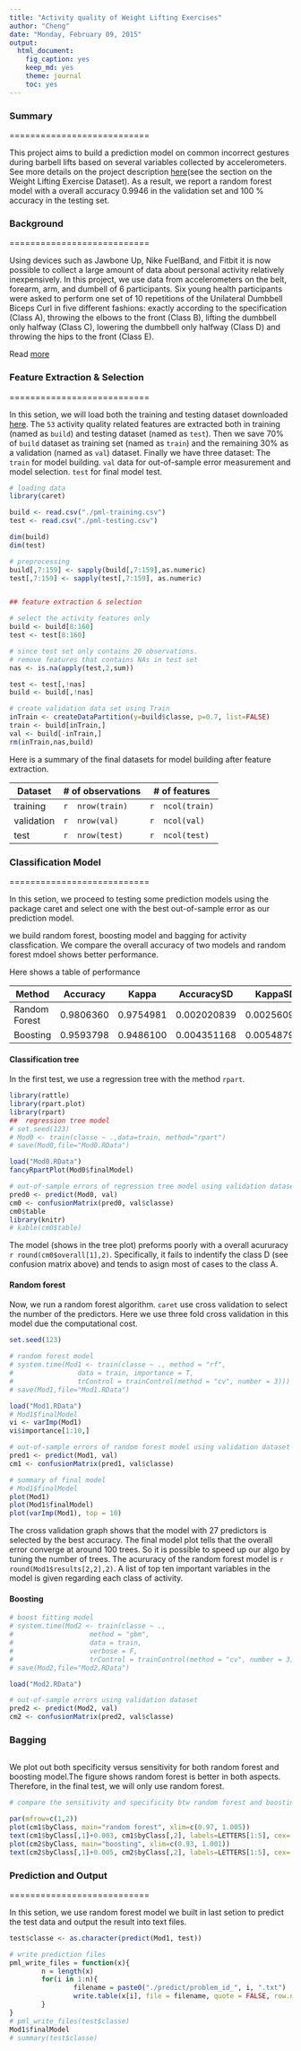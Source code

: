 ```yaml
---
title: "Activity quality of Weight Lifting Exercises"
author: "Cheng"
date: "Monday, February 09, 2015"
output:
  html_document:
    fig_caption: yes
    keep_md: yes
    theme: journal
    toc: yes
---
```


### Summary

===========================

This project aims to build a prediction model on common incorrect gestures during barbell lifts based on several variables collected by accelerometers. See more details on the project description [here](http://groupware.les.inf.puc-rio.br/har)(see the section on the Weight Lifting Exercise Dataset). As a result, we report a random forest model with a overall accuracy 0.9946 in the validation set and 100 % accuracy in the testing set. 


### Background

===========================

Using devices such as Jawbone Up, Nike FuelBand, and Fitbit it is now possible to collect a large amount of data about personal activity relatively inexpensively. In this project, we use data from accelerometers on the belt, forearm, arm, and dumbell of 6 participants. Six young health participants were asked to perform one set of 10 repetitions of the Unilateral Dumbbell Biceps Curl in five different fashions: exactly according to the specification (Class A), throwing the elbows to the front (Class B), lifting the dumbbell only halfway (Class C), lowering the dumbbell only halfway (Class D) and throwing the hips to the front (Class E). 


Read [more](http://groupware.les.inf.puc-rio.br/har#ixzz3RDCCaU6P)


### Feature Extraction & Selection

===========================

In this setion, we will load both the training and testing dataset downloaded [here](http://groupware.les.inf.puc-rio.br/static/WLE/WearableComputing_weight_lifting_exercises_biceps_curl_variations.csv). The `53` activity quality related features are extracted both in training (named as `build`) and testing dataset (named as `test`). Then we save 70% of `build` dataset as training set (named as `train`) and the remaining 30% as a validation (named as `val`) dataset. Finally we have three dataset: The `train` for model building. `val` data for out-of-sample error measurement and model selection. `test` for final model test. 

```r

# loading data
library(caret)

build <- read.csv("./pml-training.csv")
test <- read.csv("./pml-testing.csv")

dim(build)
dim(test)

# preprocessing
build[,7:159] <- sapply(build[,7:159],as.numeric) 
test[,7:159] <- sapply(test[,7:159], as.numeric) 


## feature extraction & selection

# select the activity features only
build <- build[8:160]
test <- test[8:160]

# since test set only contains 20 observations. 
# remove features that contains NAs in test set
nas <- is.na(apply(test,2,sum))

test <- test[,!nas]
build <- build[,!nas]

# create validation data set using Train 
inTrain <- createDataPartition(y=build$classe, p=0.7, list=FALSE)
train <- build[inTrain,]
val <- build[-inTrain,]
rm(inTrain,nas,build)

```

Here is a summary of the final datasets for model building after feature extraction. 

|Dataset | # of observations | # of features|
|--------|-------------------|--------------|
|training |`r  nrow(train)`|`r  ncol(train)`|
|validation |`r  nrow(val)`|`r  ncol(val)`|
|test| `r  nrow(test)`|`r  ncol(test)`|

### Classification Model

===========================

In this setion, we proceed to testing some prediction models using the package caret and select one with the best out-of-sample error as our prediction model. 


we build random forest, boosting model and bagging for activity classfication. We compare the overall accuracy of two models and random forest mdoel shows better performance. 

Here shows a table of performance


|Method | Accuracy| Kappa | AccuracySD|KappaSD|
|------|---------|-------|-----------|-----------|
|Random Forest|0.9806360|0.9754981|0.002020839|0.002560955|
|Boosting|0.9593798|0.9486100|0.004351168|0.005487971|


#### Classification tree

In the first test, we use a regression tree with the method `rpart`. 

```r
library(rattle)
library(rpart.plot)
library(rpart)
##  regression tree model
# set.seed(123)
# Mod0 <- train(classe ~ .,data=train, method="rpart")
# save(Mod0,file="Mod0.RData")

load("Mod0.RData")
fancyRpartPlot(Mod0$finalModel)

# out-of-sample errors of regression tree model using validation dataset 
pred0 <- predict(Mod0, val)
cm0 <- confusionMatrix(pred0, val$classe)
cm0$table
library(knitr)
# kable(cm0$table)

```
    
The model (shows in the tree plot) preforms poorly with a overall acururacy `r round(cm0$overall[1],2)`. Specifically, it fails to indentify the class D (see confusion matrix above) and tends to asign most of cases to the class A. 


#### Random forest

Now, we run a random forest algorithm. `caret` use cross validation to select the number of the predictors. Here we use three fold cross validation in this model due the computational cost.   


```r

set.seed(123)

# random forest model
# system.time(Mod1 <- train(classe ~ ., method = "rf", 
#                data = train, importance = T, 
#                trControl = trainControl(method = "cv", number = 3)))
# save(Mod1,file="Mod1.RData")

load("Mod1.RData")
# Mod1$finalModel
vi <- varImp(Mod1)
vi$importance[1:10,]

# out-of-sample errors of random forest model using validation dataset 
pred1 <- predict(Mod1, val)
cm1 <- confusionMatrix(pred1, val$classe)

# summary of final model
# Mod1$finalModel
plot(Mod1)
plot(Mod1$finalModel)
plot(varImp(Mod1), top = 10)


```

The cross validation graph shows that the model with 27 predictors is selected by the best accuracy. The final model plot tells that the overall error converge at around 100 trees. So it is possible to speed up our algo by tuning the number of trees. The acururacy of the random forest model is `r round(Mod1$results[2,2],2)`. A list of top ten important variables in the model is given regarding each class of activity.  

#### Boosting

```r
# boost fitting model
# system.time(Mod2 <- train(classe ~ ., 
#                   method = "gbm", 
#                   data = train, 
#                   verbose = F, 
#                   trControl = trainControl(method = "cv", number = 3)))
# save(Mod2,file="Mod2.RData")

load("Mod2.RData")

# out-of-sample errors using validation dataset 
pred2 <- predict(Mod2, val)
cm2 <- confusionMatrix(pred2, val$classe)

```



### Bagging

```r



```




We plot out both specificity versus sensitivity for both random forest and boosting model.The figure shows random forest is better in both aspects. Therefore, in the final test, we will only use random forest.


```r

# compare the sensitivity and specificity btw random forest and boosting method

par(mfrow=c(1,2))
plot(cm1$byClass, main="random forest", xlim=c(0.97, 1.005))
text(cm1$byClass[,1]+0.003, cm1$byClass[,2], labels=LETTERS[1:5], cex= 0.7)
plot(cm2$byClass, main="boosting", xlim=c(0.93, 1.001))
text(cm2$byClass[,1]+0.005, cm2$byClass[,2], labels=LETTERS[1:5], cex= 0.7)

```


### Prediction and Output

===========================

In this setion, we use random forest model we built in last setion to predict the test data and output the result into text files.   

```r

test$classe <- as.character(predict(Mod1, test))

# write prediction files
pml_write_files = function(x){
        n = length(x)
        for(i in 1:n){
                filename = paste0("./predict/problem_id_", i, ".txt")
                write.table(x[i], file = filename, quote = FALSE, row.names = FALSE, col.names = FALSE)
        }
}
# pml_write_files(test$classe)
Mod1$finalModel
# summary(test$classe)


```



